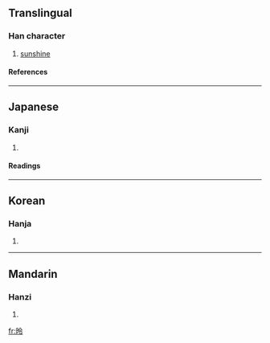 ==Translingual==
===Han character===
{{Han char|rn=72|rad=日|as=05|sn=9|four=6803<sub>7</sub>|canj=日人戈戈 (AOII)}}
# [[sunshine]]
====References====
{{Han ref|kx=0493.050|dkj=13843|dj=0856.060|hdz=21502.070|uh=6624|ud=26148|bh=AC53|bd=44115}}
----
==Japanese==
===Kanji===
{{ja-kanji|grade=|rs=日05}}
# {{defn|Japanese}} 
====Readings====
{{ja-readings|on=[[れい]] (rei), [[りょう]] (ryō)|kun=}}
----
==Korean==
===Hanja===
{{ko-hanja|hangeul=령>영|eumhun=|rv=ryeong>yeong|mr=ryŏng>yŏng|y=lyeng>yeng}}
# {{defn|Korean}}
----
==Mandarin==
===Hanzi===
{{cmn-hanzi|pin=[[līng]] ([[ling1]])|wg=ling<sup>1</sup>}}
# {{defn|Mandarin}}

[[fr:昤]]